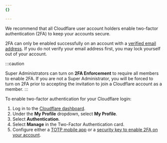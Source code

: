 ```yaml
---
{}

---
```


We recommend that all Cloudflare user account holders enable two-factor authentication (2FA) to keep your accounts secure. 

2FA can only be enabled successfully on an account with a [verified email address](/fundamentals/setup/account/verify-email-address/). If you do not verify your email address first, you may lock yourself out of your account.

:::caution

Super Administrators can turn on **2FA Enforcement** to require all members to enable 2FA. If you are not a Super Administrator, you will be forced to turn on 2FA prior to accepting the invitation to join a Cloudflare account as a member. 
:::

To enable two-factor authentication for your Cloudflare login:

1. Log in to the [Cloudflare dashboard](https://dash.cloudflare.com/login).
2. Under the **My Profile** dropdown, select **My Profile**.
3. Select **Authentication**. 
4. Select **Manage** in the Two-Factor Authentication card.
5. Configure either a [TOTP mobile app](/fundamentals/setup/account/account-security/2fa/#configure-totp-mobile-application-authentication-for-two-factor-cloudflare-login) or a [security key to enable 2FA on your account](/fundamentals/setup/account/account-security/2fa/#configure-security-key-authentication-for-two-factor-cloudflare-login).

